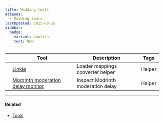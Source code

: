 ```yaml
---
title: Modding tools
aliases:
  - Modding tools
lastUpdated: 2025-08-18
sidebar:
  badge:
    variant: caution
    text: New
---
```



|     | Tool                                                                                                 | Description                       | Tags                                        |
| --- | ---------------------------------------------------------------------------------------------------- | --------------------------------- | ------------------------------------------- |
|     | [Linkie](https://linkie.shedaniel.dev)                                                               | Loader mappings converter helper  | <Label class="bg-red-600/75">Helper</Label> |
|     | [Modrinth moderation delay monitor](https://falseresync.github.io/modrinth-moderation-delay-monitor) | Inspect Modrinth moderation delay | <Label class="bg-red-600/75">Helper</Label> |

---

#### Related

- [Tools](/tools)
